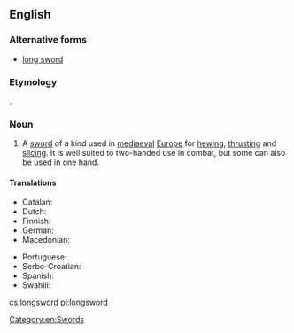 ==English==
{{wikipedia}}

===Alternative forms===
* [[long sword]]

===Etymology===
{{calque|long|sword|etyl term=Langschwert|etyl lang=de}}.

===Noun===
{{en-noun}}

# A [[sword]] of a kind used in [[mediaeval]] [[Europe]] for [[hewing]], [[thrusting]] and [[slicing]]. It is well suited to two-handed use in combat, but some can also be used in one hand.

====Translations====
{{trans-top|a kind of sword}}
* Catalan: {{t|ca|espasa llarga|f}}
* Dutch: {{t|nl|grootzwaard|n}}
* Finnish: {{t|fi|pitkämiekka}}
* German: {{t|de|Langschwert|n}}
* Macedonian: {{t|mk|долг меч|m|tr=dolg meč}}
{{trans-mid}}
* Portuguese: {{t+|pt|montante|f}}
* Serbo-Croatian: {{t|sh|дуги мач|sc=Cyrl}}
* Spanish: {{t|es|espada larga|f}}
* Swahili: {{t|sw|upanga mrefu}}
{{trans-bottom}}

[[Category:en:Swords]]

[[cs:longsword]]
[[pl:longsword]]